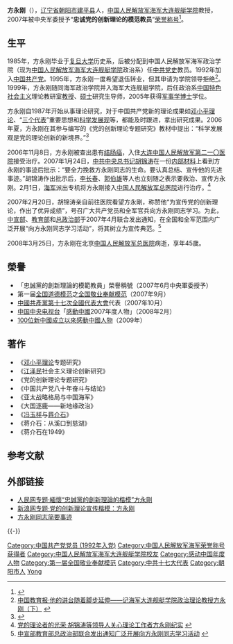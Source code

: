 {{Infobox person
|subject_name   = 方永剛 
|image_name     = 
|image_size     = 
|image_caption  =  
|date_of_birth  = 1963年4月
|place_of_birth = {{PRC}}[[辽宁省|辽宁省]][[辽阳市|辽阳市]][[建平县|建平县]]
|date_of_death  = {{Death date and age|2008|3|25|1963|4|0}}
|place_of_death = {{PRC}}[[北京市|北京市]][[中国人民解放军总医院|中国人民解放军总医院]]
|occupation     = [[中国人民解放军海军大连舰艇学院|中国人民解放军海军大连舰艇学院]][[政治学|政治]]系[[中国特色社会主义|中国特色社会主义]]理论教研室[[教授|教授]]
}}

'''方永刚'''（{{bd|1963年|4月|2008年|3月25日|catIdx=F方}}），[[辽宁省|辽宁省]][[朝阳市|朝阳市]][[建平县|建平县]]人，[[中国人民解放军海军大连舰艇学院|中国人民解放军海军大连舰艇学院]]教授，2007年被中央军委授予“'''忠诚党的创新理论的模范教员'''”[[中国人民解放军荣誉称号|荣誉称号]]<ref>{{cite web |url = http://news.163.com/07/0701/08/3IA6IJRG000120GU.html |title = 中央军委授予方永刚荣誉称号命名大会在京举行 |date = 2007-07-01 |website = 网易 |archive-url = https://web.archive.org/web/20170306035424/http://news.163.com/07/0701/08/3IA6IJRG000120GU.html |archive-date = 2017-03-06 |dead-url = yes }}</ref>。

== 生平 ==
1985年，方永刚毕业于[[复旦大学|复旦大学]]历史系，后被分配到中国人民解放军海军政治学院（现为[[中国人民解放军海军大连舰艇学院|中国人民解放军海军大连舰艇学院]]政治系）任[[中共党史|中共党史]]教员。1992年加入[[中国共产党|中国共产党]]。1995年，方永刚一度希望退伍转业，但其申请为学院领导拒绝<ref>[http://www.ujn.edu.cn/display.php?id=10331 中国教育报·他的讲台随着脚步延伸——记海军大连舰艇学院政治理论教授方永刚（下）] {{webarchive|url=https://web.archive.org/web/20070928062120/http://www.ujn.edu.cn/display.php?id=10331 |date=2007-09-28 }}</ref>。1999年，方永刚随同海军政治学院并入海军大连舰艇学院，后任政治系[[中国特色社会主义|中国特色社会主义]]理论教研室[[教授|教授]]、[[硕士|硕士]]研究生导师，2005年获得[[军事学|军事学]][[博士|博士]]学位。

方永刚自1987年开始从事理论研究，对于中国共产党新的理论成果如[[邓小平理论|邓小平理论]]、“[[三个代表|三个代表]]”重要思想和[[科学发展观|科学发展观]]等，都能及时跟进，拿出研究成果。2006年夏，方永刚在其参与编写的《党的创新理论专题研究》教材中提出：“科学发展观是党的理论创新的新境界。”<ref>{{Cite web |url=http://teacher.eol.cn/zhuan_ti_5118/20070406/t20070406_226767.shtml |title=海军大连舰艇学院政治理论教授方永刚的力量之源 |access-date=2007-07-30 |archive-date=2019-05-19 |archive-url=https://web.archive.org/web/20190519110813/http://teacher.eol.cn/zhuan_ti_5118/20070406/t20070406_226767.shtml |dead-url=no }}</ref>

2006年11月8日，方永刚被查出患有[[结肠癌|结肠癌]]，入住[[大连|大连]][[中国人民解放军第二一〇医院|中国人民解放军第二一〇医院]]接受治疗。2007年1月24日，[[中共中央总书记|中共中央总书记]][[胡锦涛|胡锦涛]]在一份[[内参|内部材料]]上看到方永刚的事迹后批示：“要全力挽救方永刚同志的生命。要认真总结、宣传他的先进事迹。”胡锦涛作出批示后，[[李长春|李长春]]、[[郭伯雄|郭伯雄]]等人也立刻随之表示要救治、宣传方永刚。2月1日，[[中国人民解放军海军|海军]]派出专机将方永剛接入[[中国人民解放军总医院|中国人民解放军总医院]]进行治疗。<ref>[http://politics.people.com.cn/GB/1026/5571561.html 党的理论者的光荣·胡锦涛等领导人关心理论工作者方永刚纪实] {{webarchive|url=https://web.archive.org/web/20101217092846/http://politics.people.com.cn/GB/1026/5571561.html |date=2010-12-17 }}</ref>

2007年2月20日，胡锦涛亲自前往医院看望方永剛，称赞他“为宣传党的创新理论，作出了优异成绩”，号召广大共产党员和全军官兵向方永刚同志学习。为此，[[中共中央宣傳部|中宣部]]、[[中华人民共和国教育部|教育部]]和[[中国人民解放军总政治部|总政治部]]于2007年4月联合发出通知，在全国和全军范围内广泛开展“向方永刚同志学习活动”，将其树立为宣传典范。<ref>
[http://www.moc.gov.cn/06hanghairi/gongzuodt/zuweihdt/200704/t20070425_227736.htm 中宣部教育部总政治部联合发出通知广泛开展向方永刚同志学习活动] {{webarchive|url=https://web.archive.org/web/20070928121221/http://www.moc.gov.cn/06hanghairi/gongzuodt/zuweihdt/200704/t20070425_227736.htm |date=2007-09-28 }}</ref>

2008年3月25日，方永刚在北京[[中国人民解放军总医院|中国人民解放军总医院]]病逝，享年45歲。

== 榮譽 ==
* 「忠誠黨的創新理論的模範教員」榮譽稱號（2007年6月中央軍委授予）
* 第一届[[全国道德模范|全国道德模范]]之[[全国敬业奉献模范|全国敬业奉献模范]]（2007年9月）
* [[中國共產黨第十七次全國代表大會|中國共產黨第十七次全國代表大會]]代表（2007年10月）
* [[中国中央电视台|中国中央电视台]]「[[感動中國|感動中國]]2007年度人物」（2008年2月）
* [[100位新中國成立以來感動中國人物|100位新中國成立以來感動中國人物]]（2009年）

== 著作 ==
*《[[邓小平理论|邓小平理论]]专题研究》
*《[[江泽民|江泽民]]社会主义理论创新研究》
*《党的创新理论专题研究》
*《中国共产党八十年奋斗与结论》
*《亚太战略格局与中国海军》
*《大国逐鹿——新地缘政治》
*《[[冯玉祥|冯玉祥]]与[[蒋介石|蒋介石]]》
*《蒋介石：从溪口到慈湖》
*《蒋介石在1949》

== 参考文献 ==
{{Reflist}}

== 外部链接 ==
* [http://cpc.people.com.cn/GB/67481/79223/index.html 人民网专题·緬懷“忠誠黨的創新理論的楷模”方永剛] {{Wayback|url=http://cpc.people.com.cn/GB/67481/79223/index.html |date=20200206224031 }}
* [http://news.sina.com.cn/z/fangyonggang/ 新浪网专题·党的创新理论宣传楷模：方永刚] {{Wayback|url=http://news.sina.com.cn/z/fangyonggang/ |date=20190521102819 }}
* [http://news.sina.com.cn/c/2007-04-03/173612686287.shtml 方永刚同志简要事迹] {{Wayback|url=http://news.sina.com.cn/c/2007-04-03/173612686287.shtml |date=20190521051410 }}

{{-}}
{{中国人民解放军海军}}
{{感動中國}}
{{Authority control}}

{{DEFAULTSORT:Fang yonggang}}
[[Category:中国共产党党员_(1992年入党)|Category:中国共产党党员 (1992年入党)]]
[[Category:中国人民解放军海军荣誉称号获得者|Category:中国人民解放军海军荣誉称号获得者]]
[[Category:中国人民解放军海军大连舰艇学院校友|Category:中国人民解放军海军大连舰艇学院校友]]
[[Category:感动中国年度人物|Category:感动中国年度人物]]
[[Category:第一届全国敬业奉献模范|Category:第一届全国敬业奉献模范]]
[[Category:中共十七大代表|Category:中共十七大代表]]
[[Category:朝阳市人|Category:朝阳市人]]
[[Category:方姓|Yong]]